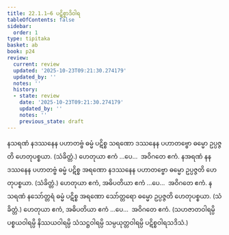 ```yaml
---
title: 22.1.1–6 ပဋိစ္စာဒိဝါရ
tableOfContents: false
sidebar:
  order: 1
type: tipitaka
basket: ab
book: p24
review:
  current: review
  updated: '2025-10-23T09:21:30.274179'
  updated_by: ''
  notes: ''
  history:
  - state: review
    date: '2025-10-23T09:21:30.274179'
    updated_by: ''
    notes: ''
    previous_state: draft
---
```



<ReviewStatus review={frontmatter.review} showDetails={true} />

<HypothesisAnnotation frontmatter={frontmatter} />

<DynamicBreadcrumb />

<Division number="86" book="p24" e="ch" v="40" p="440">

<Paragraph number="181" book="p24">
နသရဏံ နဒဿနေန ပဟာတဗ္ဗံ ဓမ္မံ ပဋိစ္စ သရဏော ဒဿနေန ပဟာတဗ္ဗော ဓမ္မော ဥပ္ပဇ္ဇတိ ဟေတုပစ္စယာ. (သံခိတ္တံ.) ဟေတုယာ ဧကံ …ပေ…  အဝိဂတေ ဧကံ.
</Paragraph>

<Paragraph number="182" book="p24">
နအရဏံ နနဒဿနေန ပဟာတဗ္ဗံ ဓမ္မံ ပဋိစ္စ အရဏော နဒဿနေန ပဟာတဗ္ဗော ဓမ္မော ဥပ္ပဇ္ဇတိ ဟေတုပစ္စယာ. (သံခိတ္တံ.) ဟေတုယာ ဧကံ, အဓိပတိယာ ဧကံ …ပေ…  အဝိဂတေ ဧကံ.
</Paragraph>

</Division>
<Division number="87" book="p24" e="ch" v="40" p="440">

<Paragraph number="183" book="p24">
နသရဏံ နသော်တ္တရံ ဓမ္မံ ပဋိစ္စ အရဏော သော်တ္တရော ဓမ္မော ဥပ္ပဇ္ဇတိ ဟေတုပစ္စယာ. (သံခိတ္တံ.) ဟေတုယာ ဧကံ, အဓိပတိယာ ဧကံ …ပေ…  အဝိဂတေ ဧကံ.
</Paragraph>

<Paragraph number="184" book="p24">
(သဟဇာတဝါရမ္ပိ ပစ္စယဝါရမ္ပိ နိဿယဝါရမ္ပိ သံသဋ္ဌဝါရမ္ပိ သမ္ပယုတ္တဝါရမ္ပိ ပဋိစ္စဝါရသဒိသံ.)
</Paragraph>
</Division>